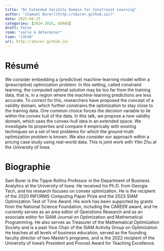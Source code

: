```yaml
---
title: "An Extended Validity Domain for Constraint Learning"
author: "[Samuel Burer](http://sburer.github.io/)"
date: 2025-04-23
categories: [2024-2025, GERAD]
draft: false
room: "salle à déterminer"
time: "13h30"
url: http://sburer.github.io/
---
```


# Résumé

We consider embedding a (predictive) machine-learning model within a (prescriptive) optimization problem. In this setting, called constraint learning, the computed optimal solution may be too far from the training data, that is, in a region where the machine-learning predictions are less accurate. To correct for this, researchers have proposed the concept of a validity domain, which further constrains the optimization to stay close to the training data. One common choice forces the decision variable to lie within the convex hull of the data. In this talk, we propose a new validity domain, which uses the convex-hull idea in an extended space. We investigate its properties and compare it empirically with existing techniques on a set of test problems for which the ground-truth optimization problem is known. We also consider our approach within a pricing case study using real-world data. This is joint work with Yilin Zhu at the University of Iowa.

# Biographie

Sam Burer is the Tippie Rollins Professor in the Department of Business Analytics at the University of Iowa. He received his Ph.D. from Georgia Tech, and his research focuses on convex optimization. He is the recipient of the 2020 INFORMS Computing Paper Prize and the 2023 SIAM Optimization Test of Time Award. His work has been supported by grants from the National Science Foundation, including the CAREER award, and he currently serves as an area editor of Operations Research and as an associate editor for SIAM Journal on Optimization and Mathematical Programming. He also serves as Treasurer of the Mathematical Optimization Society and is a past Vice Chair of the SIAM Activity Group on Optimization. He teaches at all levels of business education, served as the founding faculty director of two Master's programs, and is the 2022 recipient of the University of Iowa's President and Provost Award for Teaching Excellence.

